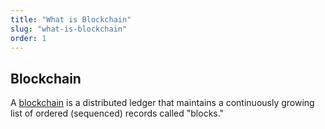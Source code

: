 ```yaml
---
title: "What is Blockchain"
slug: "what-is-blockchain"
order: 1
---
```


## Blockchain

A [blockchain](https://chain.link/education-hub/blockchain) is a distributed ledger that maintains a continuously growing list of ordered (sequenced) records called "blocks." 


